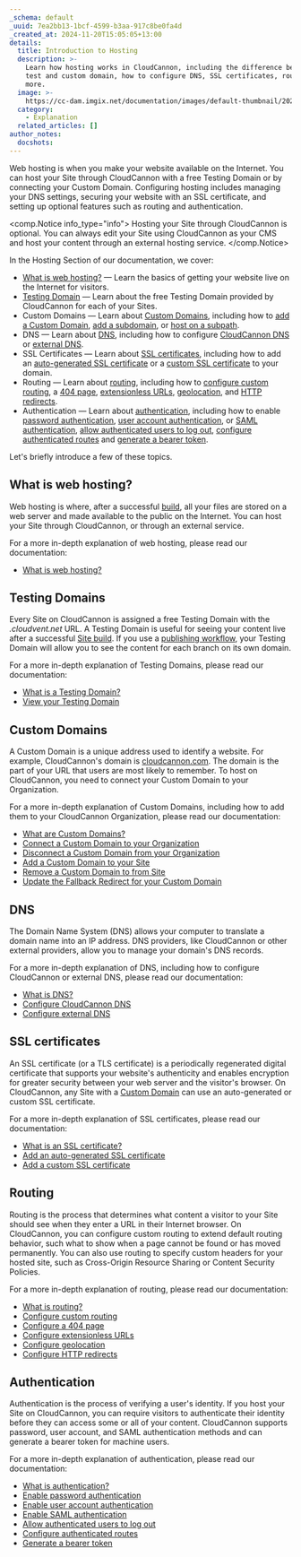 ```yaml
---
_schema: default
_uuid: 7ea2bb13-1bcf-4599-b3aa-917c8be0fa4d
_created_at: 2024-11-20T15:05:05+13:00
details:
  title: Introduction to Hosting
  description: >-
    Learn how hosting works in CloudCannon, including the difference between a
    test and custom domain, how to configure DNS, SSL certificates, routing, and
    more.
  image: >-
    https://cc-dam.imgix.net/documentation/images/default-thumbnail/2023-Q4/CloudCannon-Documentation-Thumbnail.png
  category:
    - Explanation
  related_articles: []
author_notes:
  docshots:
---
```

Web hosting is when you make your website available on the Internet. You can host your Site through CloudCannon with a free Testing Domain or by connecting your Custom Domain. Configuring hosting includes managing your DNS settings, securing your website with an SSL certificate, and setting up optional features such as routing and authentication.

<comp.Notice info_type="info">
  Hosting your Site through CloudCannon is optional. You can always edit your Site using CloudCannon as your CMS and host your content through an external hosting service.
</comp.Notice>

In the Hosting Section of our documentation, we cover:

* [What is web hosting?](/documentation/articles/what-is-web-hosting/) — Learn the basics of getting your website live on the Internet for visitors.
* [Testing Domain](/documentation/articles/what-is-a-testing-domain/) — Learn about the free Testing Domain provided by CloudCannon for each of your Sites.
* Custom Domains — Learn about [Custom Domains](/documentation/developer-articles/what-is-a-custom-domain/), including how to [add a Custom Domain](/documentation/developer-articles/add-a-custom-domain-to-your-site/), [add a subdomain](/documentation/developer-articles/add-a-custom-domain-to-your-site/), or [host on a subpath](/documentation/developer-articles/add-a-custom-domain-to-your-site/).
* DNS — Learn about [DNS](/documentation/developer-articles/what-is-dns/), including how to configure [CloudCannon DNS](/documentation/developer-articles/configure-cloudcannon-dns/) or [external DNS](/documentation/developer-articles/configure-external-dns/).
* SSL Certificates — Learn about [SSL certificates](/documentation/developer-articles/what-is-an-ssl-certificate/), including how to add an [auto-generated SSL certificate](/documentation/developer-articles/add-an-auto-generated-ssl-certificate/) or a [custom SSL certificate](/documentation/developer-articles/add-a-custom-ssl-certificate/) to your domain.
* Routing — Learn about [routing](/documentation/developer-articles/what-is-routing/), including how to [configure custom routing](/documentation/developer-articles/what-is-routing/), a [404 page](/documentation/developer-articles/configure-a-404-page/), [extensionless URLs](/documentation/developer-articles/configure-extensionless-urls/), [geolocation](/documentation/developer-articles/configure-geolocation/), and [HTTP redirects](/documentation/articles/configure-http-redirects/).
* Authentication — Learn about [authentication](/documentation/developer-articles/what-is-authentication/), including how to enable [password authentication](/documentation/developer-articles/enable-password-authentication/), [user account authentication](/documentation/developer-articles/enable-user-account-authentication/), or [SAML authentication](/documentation/developer-articles/enable-saml-authentication/), [allow authenticated users to log out](/documentation/developer-articles/allow-authenticated-users-to-log-out/), [configure authenticated routes](/documentation/developer-articles/configure-authenticated-routes/) and [generate a bearer token](/documentation/developer-articles/generate-a-bearer-token/).

Let's briefly introduce a few of these topics.

## What is web hosting?

Web hosting is where, after a successful [build](/documentation/articles/what-is-a-site-build/), all your files are stored on a web server and made available to the public on the Internet. You can host your Site through CloudCannon, or through an external service.

For a more in-depth explanation of web hosting, please read our documentation:

* [What is web hosting?](/documentation/articles/what-is-web-hosting/)

## Testing Domains

Every Site on CloudCannon is assigned a free Testing Domain with the *.cloudvent.net* URL.  A Testing Domain is useful for seeing your content live after a successful [Site build](/documentation/articles/what-is-a-site-build/). If you use a [publishing workflow](/documentation/guides/staging-workflow-guide/), your Testing Domain will allow you to see the content for each branch on its own domain.

For a more in-depth explanation of Testing Domains, please read our documentation:

* [What is a Testing Domain?](/documentation/articles/what-is-a-testing-domain/)
* [View your Testing Domain](/documentation/articles/view-your-testing-domain/)

## Custom Domains

A Custom Domain is a unique address used to identify a website. For example, CloudCannon's domain is [cloudcannon.com](https://cloudcannon.com/). The domain is the part of your URL that users are most likely to remember. To host on CloudCannon, you need to connect your Custom Domain to your Organization.

For a more in-depth explanation of Custom Domains, including how to add them to your CloudCannon Organization, please read our documentation:

* [What are Custom Domains?](/documentation/developer-articles/what-is-a-custom-domain/)
* [Connect a Custom Domain to your Organization](/documentation/developer-articles/connect-a-custom-domain-to-your-organization/)
* [Disconnect a Custom Domain from your Organization](/documentation/developer-articles/disconnect-a-custom-domain-from-your-organization/)
* [Add a Custom Domain to your Site](/documentation/developer-articles/add-a-custom-domain-to-your-site/)
* [Remove a Custom Domain to from Site](/documentation/developer-articles/remove-a-custom-domain-from-your-site/)
* [Update the Fallback Redirect for your Custom Domain](/documentation/developer-articles/update-the-fallback-redirect-for-your-custom-domain/)

## DNS

The Domain Name System (DNS) allows your computer to translate a domain name into an IP address. DNS providers, like CloudCannon or other external providers, allow you to manage your domain's DNS records.

For a more in-depth explanation of DNS, including how to configure CloudCannon or external DNS, please read our documentation:

* [What is DNS?](/documentation/developer-articles/what-is-dns/)
* [Configure CloudCannon DNS](/documentation/developer-articles/configure-cloudcannon-dns/)
* [Configure external DNS](/documentation/developer-articles/configure-external-dns/)

## SSL certificates

An SSL certificate (or a TLS certificate) is a periodically regenerated digital certificate that supports your website's authenticity and enables encryption for greater security between your web server and the visitor's browser. On CloudCannon, any Site with a [Custom Domain](/documentation/developer-articles/what-is-a-custom-domain/) can use an auto-generated or custom SSL certificate.

For a more in-depth explanation of SSL certificates, please read our documentation:

* [What is an SSL certificate?](/documentation/developer-articles/what-is-an-ssl-certificate/)
* [Add an auto-generated SSL certificate](/documentation/developer-articles/add-an-auto-generated-ssl-certificate/)
* [Add a custom SSL certificate](/documentation/developer-articles/add-a-custom-ssl-certificate/)

## Routing

Routing is the process that determines what content a visitor to your Site should see when they enter a URL in their Internet browser. On CloudCannon, you can configure custom routing to extend default routing behavior, such what to show when a page cannot be found or has moved permanently. You can also use routing to specify custom headers for your hosted site, such as Cross-Origin Resource Sharing or Content Security Policies.

For a more in-depth explanation of routing, please read our documentation:

* [What is routing?](/documentation/developer-articles/what-is-routing/)
* [Configure custom routing](/documentation/developer-articles/configure-custom-routing/)
* [Configure a 404 page](/documentation/developer-articles/configure-a-404-page/)
* [Configure extensionless URLs](/documentation/developer-articles/configure-extensionless-urls/)
* [Configure geolocation](/documentation/developer-articles/configure-geolocation/)
* [Configure HTTP redirects](/documentation/articles/configure-http-redirects/)

## Authentication

Authentication is the process of verifying a user's identity. If you host your Site on CloudCannon, you can require visitors to authenticate their identity before they can access some or all of your content. CloudCannon supports password, user account, and SAML authentication methods and can generate a bearer token for machine users.

For a more in-depth explanation of authentication, please read our documentation:

* [What is authentication?](/documentation/developer-articles/what-is-authentication/)
* [Enable password authentication](/documentation/developer-articles/enable-password-authentication/)
* [Enable user account authentication](/documentation/developer-articles/enable-user-account-authentication/)
* [Enable SAML authentication](/documentation/developer-articles/enable-saml-authentication/)
* [Allow authenticated users to log out](/documentation/developer-articles/allow-authenticated-users-to-log-out/)
* [Configure authenticated routes](/documentation/developer-articles/configure-authenticated-routes/)
* [Generate a bearer token](/documentation/developer-articles/generate-a-bearer-token/)